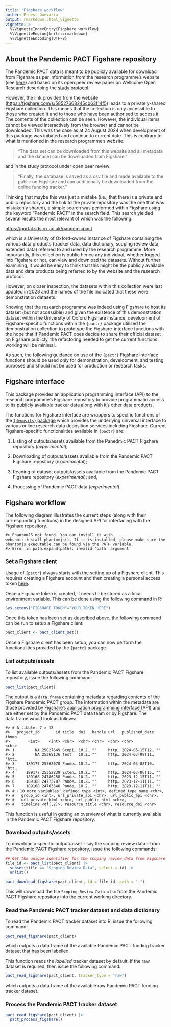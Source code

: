 ```yaml
---
title: "Figshare workflow"
auther: Ernest Guevarra
output: rmarkdown::html_vignette
vignette: >
  %\VignetteIndexEntry{Figshare workflow}
  %\VignetteEngine{knitr::rmarkdown}
  %\VignetteEncoding{UTF-8}
---
```






## About the Pandemic PACT Figshare repository

The Pandemic PACT data is meant to be publicly available for download from Figshare as per information from the research programme's website (see [here](https://www.pandemicpact.org/about/our-data)) and based on its open peer review paper on Wellcome Open Research describing the [study protocol](https://wellcomeopenresearch.org/articles/9-156/v1?src=rss).

However, the link provided from the website ([https://figshare.com/s/58527668245cb63f14f5](https://figshare.com/s/58527668245cb63f14f5)) leads to a privately-shared Figshare collection. This means that the collection is only accessible to those who created it and to those who have been authorised to access it. The contents of the collection can be seen. However, the individual items cannot be viewed interactively from the browser and cannot be downloaded. This was the case as at 24 August 2024 when development of this package was initiated and continue to current date. This is contrary to what is mentioned in the research programme's website:

> "The data set can be downloaded from this website and all metadata and the dataset can be downloaded from Figshare."

and in the study protocol under open peer review:

> "Finally, the database is saved as a csv file and made available to the public on Figshare and can additionally be downloaded from the online funding tracker."

Thinking that maybe this was just a mistake (i.e., that there is a private and public repository and the link to the private repository was the one that was mistakenly shared), a simple search was performed within Figshare using the keyword "Pandemic PACT" in the search field. This search yielded several results the most relevant of which was the following:

[https://portal.sds.ox.ac.uk/pandemicpact](https://portal.sds.ox.ac.uk/pandemicpact)

which is a University of Oxford-owned instance of Figshare containing the various data products (tracker data, data dictionary, scoping review data, extended data) referred to and used by the research programme. More importantly, this collection is public hence any individual, whether logged into Figshare or not, can view and download the datasets. Without further examining, it would be easy to think that this might be the publicly available data and data products being referred to by the website and the research protocol.

However, on closer inspection, the datasets within this collection were last updated in 2023 and the names of the file indicated that these were demonstration datasets.

Knowing that the research programme was indeed using Figshare to host its dataset (but not accessible) and given the existence of this demonstration dataset within the University of Oxford Figshare instance, development of Figshare-specific functions within the `{pactr}` package utilised the demonstration collection to prototype the Figshare-interface functions with the hope that if Pandemic PACT does decide to share their official dataset on Figshare publicly, the refactoring needed to get the current functions working will be minimal.

As such, the following guidance on use of the `{pactr}` Figshare interface functions should be used only for demonstration, development, and testing purposes and should not be used for production or research tasks.

## Figshare interface

This package provides an application programming interface (API) to the research programme's Figshare repository to provide programmatic access to its publicly available tracker data along with it's other data products.

The functions for Figshare interface are wrappers to specific functions of the [`{deposits}` package](https://docs.ropensci.org/deposits/index.html) which provides the underlying universal interface to various online research data deposition services including Figshare. Current Figshare-specific functionalities available in `{pactr}` are:

1. Listing of outputs/assets available from the Panedmic PACT Figshare repository (*experimental*);

2. Downloading of outputs/assets available from the Pandemic PACT Figshare repository (*experimental*);

3. Reading of dataset outputs/assets available from the Pandemic PACT Figshare repository (*experimental*); and,

4. Processing of Pandemic PACT data (*experimental*).

## Figshare workflow

The following diagram illustrates the current steps (along with their corresponding functions) in the designed API for interfacing with the Figshare repository.


```
#> PhantomJS not found. You can install it with webshot::install_phantomjs(). If it is installed, please make sure the phantomjs executable can be found via the PATH variable.
#> Error in path.expand(path): invalid 'path' argument
```

### Set a Figshare client

Usage of `{pactr}` always starts with the setting up of a Figshare client. This requires creating a Figshare account and then creating a personal access token [here](https://figshare.com/account/applications).

Once a Figshare token is created, it needs to be stored as a local environment variable. This can be done using the following command in R:

```R
Sys.setenv("FIGSHARE_TOKEN"="YOUR_TOKEN_HERE")
```

Once this token has been set as described above, the following command can be run to setup a Figshare client:


```r
pact_client <- pact_client_set()
```

Once a Figshare client has been setup, you can now perform the functionalities provided by the `{pactr}` package.

### List outputs/assets

To list available outputs/assets from the Pandemic PACT Figshare repository, issue the following command:


```r
pact_list(pact_client)
```

The output is a `data.frame` containing metadata regarding contents of the Figshare Pandemic PACT group. The information within the metadata are those provided by [Figshare's application programming interface (API)](https://docs.figshare.com/) and are either set by the Pandemic PACT data team or by Figshare. The data.frame would look as follows:


```
#> # A tibble: 7 × 18
#>   project_id       id title  doi   handle url   published_date thumb
#>        <int>    <int> <chr>  <chr> <chr>  <chr> <chr>          <chr>
#> 1         NA 25827649 Scopi… 10.2… ""     http… 2024-05-15T12… ""   
#> 2         NA 25368136 test   10.2… ""     http… 2024-03-08T11… "htt…
#> 3     189177 25368070 Pande… 10.2… ""     http… 2024-03-08T10… "htt…
#> 4     189177 25352839 Exten… 10.2… ""     http… 2024-03-06T15… ""   
#> 5     189168 24786258 Pande… 10.2… ""     http… 2023-12-15T11… ""   
#> 6     189168 24773787 Pande… 10.2… ""     http… 2023-12-11T11… ""   
#> 7     189168 24763548 Pande… 10.2… ""     http… 2023-12-11T11… ""   
#> # ℹ 10 more variables: defined_type <int>, defined_type_name <chr>,
#> #   group_id <int>, url_private_api <chr>, url_public_api <chr>,
#> #   url_private_html <chr>, url_public_html <chr>,
#> #   timeline <df[,2]>, resource_title <chr>, resource_doi <chr>
```

This function is useful in getting an overview of what is currently available in the Pandemic PACT Figshare repository.

### Download outputs/assets

To download a specific output/asset - say the scoping review data - from the Pandemic PACT Figshare repository, issue the following commands:


```r
## Get the unique identifier for the scoping review data from Figshare ----
file_id <- pact_list(pact_client) |>
  subset(title == "Scoping Review Data", select = id) |>
  unlist()

pact_download_figshare(pact_client, id = file_id, path = ".")
```

This will download the file `Scoping_Review-Data.xlsx` from the Pandemic PACT Figshare repository into the current working directory.

### Read the Pandemic PACT tracker dataset and data dictionary

To read the Pandemic PACT tracker dataset into R, issue the following command:


```r
pact_read_figshare(pact_client)
```

which outputs a data.frame of the available Pandemic PACT funding tracker dataset that has been labelled.

This function reads the *labelled* tracker dataset by default. If the raw dataset is required, then issue the following command:


```r
pact_read_figshare(pact_client, tracker_type = "raw")
```

which outputs a data.frame of the available raw Pandemic PACT funding tracker dataset.

### Process the Pandemic PACT tracker dataset


```r
pact_read_figshare(pact_client) |>
  pact_process_figshare()
```
